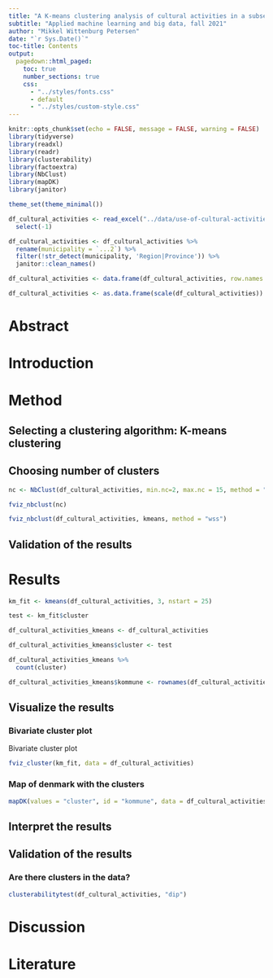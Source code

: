 ```yaml
---
title: "A K-means clustering analysis of cultural activities in a subset of Danish Municipalities"
subtitle: "Applied machine learning and big data, fall 2021"
author: "Mikkel Wittenburg Petersen"
date: "`r Sys.Date()`"
toc-title: Contents
output:
  pagedown::html_paged: 
    toc: true
    number_sections: true
    css:
      - "../styles/fonts.css"
      - default
      - "../styles/custom-style.css"
---
```


```r
knitr::opts_chunk$set(echo = FALSE, message = FALSE, warning = FALSE)
library(tidyverse)
library(readxl)
library(readr)
library(clusterability)
library(factoextra)
library(NbClust)
library(mapDK)
library(janitor)

theme_set(theme_minimal())
```

```r

df_cultural_activities <- read_excel("../data/use-of-cultural-activities-dk-2019.xlsx", skip = 2) %>%
  select(-1)

```

```r

df_cultural_activities <- df_cultural_activities %>%
  rename(municipality = `...2`) %>%
  filter(!str_detect(municipality, 'Region|Province')) %>%
  janitor::clean_names()

df_cultural_activities <- data.frame(df_cultural_activities, row.names = 1)

df_cultural_activities <- as.data.frame(scale(df_cultural_activities))

```



# Abstract

# Introduction

# Method

## Selecting a clustering algorithm: K-means clustering
## Choosing number of clusters

```r

nc <- NbClust(df_cultural_activities, min.nc=2, max.nc = 15, method = "kmeans")

fviz_nbclust(nc)

fviz_nbclust(df_cultural_activities, kmeans, method = "wss")


```


## Validation of the results

# Results

```r

km_fit <- kmeans(df_cultural_activities, 3, nstart = 25)

test <- km_fit$cluster

df_cultural_activities_kmeans <- df_cultural_activities

df_cultural_activities_kmeans$cluster <- test

df_cultural_activities_kmeans %>%
  count(cluster)

df_cultural_activities_kmeans$kommune <- rownames(df_cultural_activities)  


```



## Visualize the results


### Bivariate cluster plot

Bivariate cluster plot
```r

fviz_cluster(km_fit, data = df_cultural_activities)

```


### Map of denmark with the clusters

```r

mapDK(values = "cluster", id = "kommune", data = df_cultural_activities_kmeans)

```


## Interpret the results
## Validation of the results

### Are there clusters in the data?
```r

clusterabilitytest(df_cultural_activities, "dip")

```


# Discussion

# Literature
